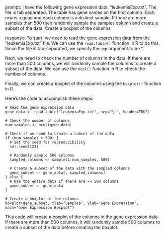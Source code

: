 prompt:
I have the following gene expression data, "leukemiaExp.txt". The file is tab separated. The table has gene names on the first column. Each row is a gene and each column is a distinct sample.  If there are more samples than 500 then randomly sample the samples column and create a subset of the data. Create a boxplot of the columns

response:
To start, we need to read the gene expression data from the "leukemiaExp.txt" file. We can use the `read.table()` function in R to do this. Since the file is tab-separated, we specify the `sep` argument to be "\t".

Next, we need to check the number of columns in the data. If there are more than 500 columns, we will randomly sample the columns to create a subset of the data. We can use the `ncol()` function in R to check the number of columns.

Finally, we can create a boxplot of the columns using the `boxplot()` function in R.

Here's the code to accomplish these steps:

```
# Read the gene expression data
gene_data <- read.table("leukemiaExp.txt", sep="\t", header=TRUE)

# Check the number of columns
num_samples <- ncol(gene_data)

# Check if we need to create a subset of the data
if (num_samples > 500) {
  # Set the seed for reproducibility
  set.seed(123)
  
  # Randomly sample 500 columns
  sampled_columns <- sample(1:num_samples, 500)
  
  # Create a subset of the data with the sampled columns
  gene_subset <- gene_data[, sampled_columns]
} else {
  # Use the entire data if there are <= 500 columns
  gene_subset <- gene_data
}

# Create a boxplot of the columns
boxplot(gene_subset, xlab="Samples", ylab="Gene Expression", main="Gene Expression Boxplot")
```

This code will create a boxplot of the columns in the gene expression data. If there are more than 500 columns, it will randomly sample 500 columns to create a subset of the data before creating the boxplot.
